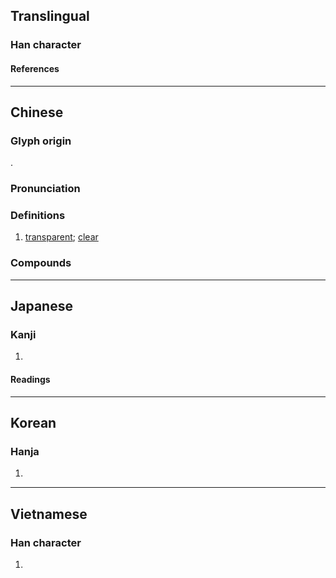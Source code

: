 {{character info}}
==Translingual==

===Han character===
{{Han char|rn=85|rad=水|as=09|sn=12|four=36181|canj=EAMO|ids=⿰氵是}}

====References====
{{Han ref|kx=0637.180|dkj=17847|dj=1044.130|hdz=31673.110|uh=6E5C}}

----

==Chinese==
{{zh-forms|alt=㵓}}

===Glyph origin===
{{Han etym}}
{{Han compound|水|是|ls=psc|c1=s|c2=p|t1=water}}.

===Pronunciation===
{{zh-pron
|m=shí
|c=zik6,sat6
|mn=xm,zz:se̍k/qz:sia̍k/xm:si̍t
|mn-t=sig8/sêg4
|w=5zeq
|mc=y
|oc=y
|ma=
|cat=a
}}

===Definitions===
{{zh-hanzi}}

# {{lb|zh|literary|of water}} [[transparent]]; [[clear]]

===Compounds===
{{zh-der|湜湜}}

{{zh-cat|Water}}

----

==Japanese==

===Kanji===
{{ja-kanji|grade=|rs=水09}}

# {{rfdef|ja|sort=水09}}

====Readings====
{{ja-readings
|on=しょく, じき
|kun=きよい
}}

----

==Korean==

===Hanja===
{{ko-hanja|식}}

# {{rfdef|ko|sort=水09}}

----

==Vietnamese==

===Han character===
{{vi-readings|rs=水09|reading=[[tiên]], [[thực]]}}

# {{rfdef|vi|sort=水09}}

{{cln|vi|Han tu}}
